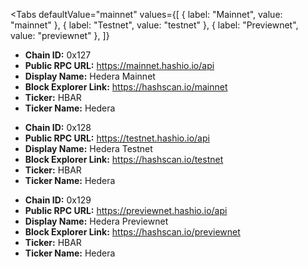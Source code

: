 
<Tabs
 defaultValue="mainnet"
  values={[
    { label: "Mainnet", value: "mainnet" },
    { label: "Testnet", value: "testnet" },
    { label: "Previewnet", value: "previewnet" },
  ]}
>
<TabItem value="mainnet">

- **Chain ID:** 0x127
- **Public RPC URL:** https://mainnet.hashio.io/api
- **Display Name:** Hedera Mainnet
- **Block Explorer Link:** https://hashscan.io/mainnet
- **Ticker:** HBAR
- **Ticker Name:** Hedera

</TabItem>

<TabItem value="testnet">

- **Chain ID:** 0x128
- **Public RPC URL:** https://testnet.hashio.io/api
- **Display Name:** Hedera Testnet
- **Block Explorer Link:** https://hashscan.io/testnet
- **Ticker:** HBAR
- **Ticker Name:** Hedera

</TabItem>

<TabItem value="previewnet">

- **Chain ID:** 0x129
- **Public RPC URL:** https://previewnet.hashio.io/api
- **Display Name:** Hedera Previewnet
- **Block Explorer Link:** https://hashscan.io/previewnet
- **Ticker:** HBAR
- **Ticker Name:** Hedera

</TabItem>
</Tabs>
